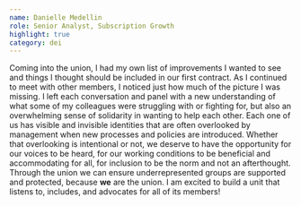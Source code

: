 ```yaml
---
name: Danielle Medellin
role: Senior Analyst, Subscription Growth
highlight: true
category: dei
---
```

Coming into the union, I had my own list of improvements I wanted to see and things I thought should be included in our first contract. As I continued to meet with other members, I noticed just how much of the picture I was missing. I left each conversation and panel with a new understanding of what some of my colleagues were struggling with or fighting for, but also an overwhelming sense of solidarity in wanting to help each other. Each one of us has visible and invisible identities that are often overlooked by management when new processes and policies are introduced. Whether that overlooking is intentional or not, we deserve to have the opportunity for our voices to be heard, for our working conditions to be beneficial and accommodating for all, for inclusion to be the norm and not an afterthought. Through the union we can ensure underrepresented groups are supported and protected, because **we** are the union. I am excited to build a unit that listens to, includes, and advocates for all of its members!